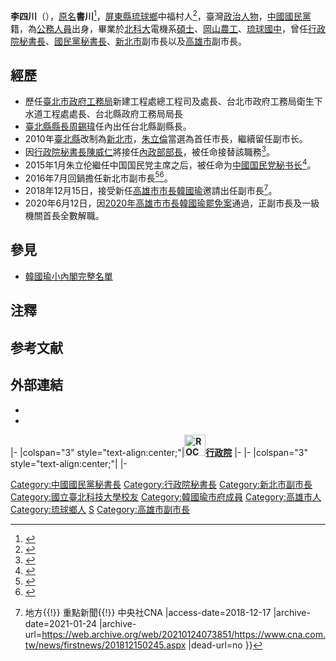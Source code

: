 {{不是|李四端}}
{{Infobox Officeholder
| name        = 李四川
| image       = [[File:李四川副市長.png|250px]]
| imagesize   = 
| office      = {{KAO}}第3屆[[韓國瑜市府|副市長]]
| term_start  = 2018年12月25日
| alongside   = [[葉匡時|葉匡時]]及[[陳雄文|陳雄文]]
| term_end    = 2020年6月12日
| 1blankname  = 市長
| 1namedata   = [[韓國瑜|韓國瑜]]
| predecessor = [[劉世芳|劉世芳]]<br>[[楊明州|楊明州]]<br>蔡復進
| successor   = 王世芳（代理）<br> 羅達生（正任）<br>[[林欽榮|林欽榮]]（正任）<br>史哲（正任）
| office1     = {{NPI}}第1、2屆[[新北市政府|副市長]]
| 1blankname1 = 市長
| 1namedata1  = [[朱立倫|朱立倫]]
| term_start1 = 2016年7月15日
| term_end1   = 2018年12月24日
| predecessor1 = [[陳伸賢|陳伸賢]]<br>高宗正
| successor1  = 謝政達<br>陳純敬<br>吳明機
| term_start2 = 2010年12月25日
| term_end2   = 2014年3月1日
| 1blankname2 = 市長
| 1namedata2  = [[朱立倫|朱立倫]]
| predecessor2 = 首任
| successor2  = [[陳伸賢|陳伸賢]]
| office3      = {{KMT}}第22任[[中國國民黨秘書長|中央委員會秘書長]]
| term_start3 = 2015年1月19日
| term_end3   = 2016年3月30日
| chairman3   = [[朱立倫|朱立倫]]<br>[[黃敏惠|黃敏惠]]（代理）
| predecessor3 = [[洪秀柱|洪秀柱]]（代理）<br>[[曾永權|曾永權]]（正任）
| successor3  = [[莫天虎|莫天虎]]
| office4      ={{ROC}}行政院秘書長
| term_start4 = 2014年3月1日
| term_end4   = 2016年5月19日
| premierroc4 =[[江宜樺|江宜樺]]<br>[[毛治國|毛治國]]<br>[[張善政|張善政]]
| predecessor4 = [[陳威仁|陳威仁]]
| successor4  = [[陳美伶|陳美伶]]
| sex         = 男
| birth_date  = {{birth date and age|1958|2|1}}
| birth_place = {{TWN}}[[屏東縣|屏東縣]][[琉球鄉|琉球鄉]]中福村
| death_date  =
| death_place =
| Native place = {{TWN}}[[屏東縣|屏東縣]][[琉球鄉|琉球鄉]]
| nationality = {{ROC}}
| party       = {{KMT}}
| relatives   = 
| parents     = 
| spouse      = 
| 專業        = [[電機工程學|電機工程學]]
| 居住地      = 
| nickname = 川伯
| educate = 
* [[國立臺北科技大學|國立臺北科技大學]]電機工程研究所碩士
* [[國立臺北科技大學|臺灣省立臺北工業專科學校]]電機科
* [[國立岡山高級農工職業學校|臺灣省立岡山高級農工職業學校]]電工科
* 屏東縣立琉球國民中學
| past = 
* [[臺北市政府工務局|臺北市政府工務局]]新建工程處總工程司及處長
* 臺北市政府工務局衛生下水道工程處處長
* 臺北縣政府工務局局長
* 臺北縣政府副縣長
* [[新北市政府|新北市政府]]副市長<br><span style="color: blue;">（2010年12月25日-2014年3月1日）</span>
* [[行政院|行政院]]秘書長<br><span style="color: blue;">（2014年3月1日-2015年1月21日）</span>
* 中國國民黨秘書長<br><span style="color: blue;">（2015年1月19日-2016年3月30日）</span>
* 新北市政府副市長（回任）<br><span style="color: blue;">（2016年7月15日-2018年12月24日）</span>
* [[高雄市政府|高雄市政府]]副市長<br><span style="color: blue;">（2018年12月25日-2020年6月12日）</span>
}}

'''李四川'''（{{bd|1958年|2月1日|||}}），[[原名|原名]]'''書川'''<ref>{{Cite web |url=https://www.chinatimes.com/newspapers/20151005003543-260603 |title=《時報周刊》阿嬤改名 李四川難忘李書川 |access-date=2018-12-17 |archive-date=2021-01-24 |archive-url=https://web.archive.org/web/20210124073751/https://www.chinatimes.com/newspapers/20151005003543-260603 |dead-url=no }}</ref>，[[屏東縣|屏東縣]][[琉球鄉|琉球鄉]]中福村人<ref>{{Cite web |url=http://m.ltn.com.tw/news/focus/paper/1254604 |title=藍議員：李四川任韓副手為朱穩住高雄- 焦點- 自由時報電子報 |access-date=2018-12-17 |archive-date=2019-05-03 |archive-url=https://web.archive.org/web/20190503140342/https://m.ltn.com.tw/news/focus/paper/1254604 |dead-url=no }}</ref>，臺灣[[政治人物|政治人物]]，[[中國國民黨|中國國民黨]]籍，為[[公務人員|公務人員]]出身，畢業於[[國立臺北科技大學|北科大]]電機系[[碩士|碩士]]、[[岡山農工|岡山農工]]、[[琉球國中|琉球國中]]，曾任[[行政院秘書長|行政院秘書長]]、[[中國國民黨秘書長|國民黨秘書長]]、[[新北市|新北市]]副市長以及[[高雄市|高雄市]]副市長。

==經歷==
*歷任[[臺北市政府工務局|臺北市政府工務局]]新建工程處總工程司及處長、台北市政府工務局衛生下水道工程處處長、台北縣政府工務局局長
*[[新北市市長|臺北縣縣長]][[周錫瑋|周錫瑋]]任內出任台北縣副縣長。
*2010年[[臺北縣_(1945年－2010年)|臺北縣]]改制為[[新北市|新北市]]，[[朱立倫|朱立倫]]當選為首任市長，繼續留任副市长。
*因[[行政院秘書長|行政院秘書長]][[陳威仁|陳威仁]]將接任[[中華民國內政部|內政部部長]]，被任命接替該職務<ref>{{cite web|url=http://www.ey.gov.tw/News_Content.aspx?n=F8BAEBE9491FC830&s=18A1CA15B1F0BF5A|title=李四川接任行政院秘書長|publisher=中华民国行政院|date=2014-02-26|access-date=2015-04-25|archive-date=2016-09-13|archive-url=https://web.archive.org/web/20160913131427/http://www.ey.gov.tw/News_Content.aspx?n=F8BAEBE9491FC830&s=18A1CA15B1F0BF5A|dead-url=no}}</ref>。
*2015年1月朱立伦繼任中国国民党主席之后，被任命为[[中國国民党秘书长|中國国民党秘书长]]<ref>{{Cite web |url=http://www.appledaily.com.tw/realtimenews/article/new/20150119/544657/ |title=李四川鬆口　下周接國民黨秘書長 |access-date=2016-08-31 |archive-date=2017-03-05 |archive-url=https://web.archive.org/web/20170305001058/http://www.appledaily.com.tw/realtimenews/article/new/20150119/544657/ |dead-url=no }}</ref>。
*2016年7月回鍋擔任新北市副市長<ref>{{Cite web |url=http://www.chinatimes.com/realtimenews/20160715004607-260407 |title=李四川回任新北市副市長 |access-date=2016-08-31 |archive-date=2021-01-24 |archive-url=https://web.archive.org/web/20210124073810/https://www.chinatimes.com/realtimenews/20160715004607-260407 |dead-url=no }}</ref><ref>{{Cite web |url=http://news.ltn.com.tw/news/local/paper/1011527 |title=〈台北都會〉市府高層異動 李四川、葉惠青接副市長 |access-date=2016-10-24 |archive-date=2021-01-24 |archive-url=https://web.archive.org/web/20210124073906/https://news.ltn.com.tw/news/local/paper/1011527 |dead-url=no }}</ref>。
* 2018年12月15日，接受新任[[高雄市市長|高雄市市長]][[韓國瑜|韓國瑜]]邀請出任副市長<ref>{{Cite web |url=https://www.cna.com.tw/news/firstnews/201812150245.aspx |title=韓國瑜證實李四川將出任高雄市副市長{{!}} 地方{{!}} 重點新聞{{!}} 中央社CNA |access-date=2018-12-17 |archive-date=2021-01-24 |archive-url=https://web.archive.org/web/20210124073851/https://www.cna.com.tw/news/firstnews/201812150245.aspx |dead-url=no }}</ref>。
*2020年6月12日，因[[2020年高雄市市長韓國瑜罷免案|2020年高雄市市長韓國瑜罷免案]]通過，正副市長及一級機關首長全數解職。

== 參見 ==
*[[韓國瑜市府#韓國瑜小內閣完整名單|韓國瑜小內閣完整名單]]

==注釋==
{{notelist|iger=}}

==参考文献==
{{reflist}}

==外部連結==
*{{Facebook|%E6%9D%8E%E5%9B%9B%E5%B7%9DHammer-Lee-105183017832041}}
*{{YouTube|channel=UCfS5UhHzM8rjH5DnYuVCw5w}}

{{start box}}
{{s-gov|roc}}
|-
|colspan="3" style="text-align:center;"|'''[[File:ROC_Executive_Yuan_Logo.svg|34px]][[行政院|行政院]]'''
|-
{{s-before|[[陳威仁|陳威仁]]}}
{{s-title|[[行政院秘書長|行政院秘書長]]<br><small>第三十三任<br>2014年3月1日－2015年1月24日}}
{{s-after|[[簡太郎|簡太郎]]}}
{{s-ppo}}
|-
|colspan="3" style="text-align:center;"|'''{{KMT}}'''
|-
{{s-before|[[洪秀柱|洪秀柱]]（代理）<br><small>正任：'''[[曾永權|曾永權]]'''</small>}}
{{s-title|[[中國國民黨|中國國民黨]]秘書長<small><br>第二十二任<br>2015年1月19日－2016年3月30日}}
{{s-after|[[莫天虎|莫天虎]]}}
{{end box}}
{{中國國民黨第十九屆中央委員會}}

[[Category:中國國民黨秘書長|Category:中國國民黨秘書長]]
[[Category:行政院秘書長|Category:行政院秘書長]]
[[Category:新北市副市長|Category:新北市副市長]]
[[Category:國立臺北科技大學校友|Category:國立臺北科技大學校友]]
[[Category:韓國瑜市府成員|Category:韓國瑜市府成員]]
[[Category:高雄市人|Category:高雄市人]]
[[Category:琉球鄉人|Category:琉球鄉人]]
[[Category:李姓|S]]
[[Category:高雄市副市長|Category:高雄市副市長]]